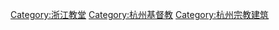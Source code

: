 [[Category:浙江教堂|Category:浙江教堂]]
[[Category:杭州基督教|Category:杭州基督教]]
[[Category:杭州宗教建筑|Category:杭州宗教建筑]]